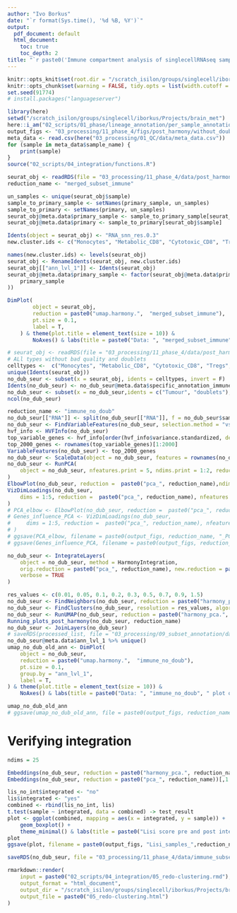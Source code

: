 ```yaml
---
author: "Ivo Borkus"
date: "`r format(Sys.time(), '%d %B, %Y')`"
output:  
  pdf_document: default
  html_document:
    toc: true
    toc_depth: 2
title: "`r paste0('Immune compartment analysis of singlecellRNAseq samples')`"
---
```


```r
knitr::opts_knit$set(root.dir = "/scratch_isilon/groups/singlecell/iborkus/Projects/brain_met") # nolint
knitr::opts_chunk$set(warning = FALSE, tidy.opts = list(width.cutoff = 60), tidy = FALSE) # nolint
set.seed(91774)
# install.packages("languageserver")
```

```R
library(here)
setwd("/scratch_isilon/groups/singlecell/iborkus/Projects/brain_met")
here::i_am("02_scripts/01_phase/lineage_annotation/per_sample_annotation.rmd")
output_figs <- "03_processing/11_phase_4/figs/post_harmony/without_doubs/batch_job/"
meta_data <- read.csv(here("03_processing/01_QC/data/meta_data.csv"))
for (sample in meta_data$sample_name) {
    print(sample)
}
source("02_scripts/04_integration/functions.R")
```


```R
seurat_obj <- readRDS(file = "03_processing/11_phase_4/data/post_harmony_immune_subset.rds")
reduction_name <- "merged_subset_immune"
```

```R
un_samples <- unique(seurat_obj$sample)
sample_to_primary_sample <- setNames(primary_sample, un_samples)
sample_to_primary <- setNames(primary, un_samples)
seurat_obj@meta.data$primary_sample <- sample_to_primary_sample[seurat_obj$sample]
seurat_obj@meta.data$primary <- sample_to_primary[seurat_obj$sample]

Idents(object = seurat_obj) <- "RNA_snn_res.0.3"
new.cluster.ids <- c("Monocytes", "Metabolic_CD8", "Cytotoxic_CD8", "Tregs", "Proliferative_Tregs_and_CD8", "Proliferative_1", "DCs", "Doublets", "pDCs_Bcells", "Microglia", "Plasmacells", "TAMs")

names(new.cluster.ids) <- levels(seurat_obj)
seurat_obj <- RenameIdents(seurat_obj, new.cluster.ids)
seurat_obj[["ann_lvl_1"]] <- Idents(seurat_obj)
seurat_obj@meta.data$primary_sample <- factor(seurat_obj@meta.data$primary_sample, levels = c(
    primary_sample
))

DimPlot(
        object = seurat_obj,
        reduction = paste0("umap.harmony.",  "merged_subset_immune"),
        pt.size = 0.1,
        label = T,
    ) & theme(plot.title = element_text(size = 10)) &
        NoAxes() & labs(title = paste0("Data: ", "merged_subset_immune", " plot of annotation"))
```


```R
# seurat_obj <- readRDS(file = "03_processing/11_phase_4/data/post_harmony_immune_subset.rds")
# ALl types without bad quality and doublets
celltypes <-  c("Monocytes", "Metabolic_CD8", "Cytotoxic_CD8", "Tregs", "Proliferative_Tregs_and_CD8", "Proliferative_1", "DCs","pDCs_Bcells", "Microglia", "Plasmacells", "TAMs")
unique(Idents(seurat_obj))
no_dub_seur <- subset(x = seurat_obj, idents = celltypes, invert = F)
Idents(no_dub_seur) <- no_dub_seur@meta.data$specific_annotation_immune
no_dub_seur <- subset(x = no_dub_seur,idents = c("Tumour", "doublets"), invert = T )
ncol(no_dub_seur)

```


```R
reduction_name <- "immune_no_doub"
no_dub_seur[["RNA"]] <- split(no_dub_seur[["RNA"]], f = no_dub_seur$sample)
no_dub_seur <- FindVariableFeatures(no_dub_seur, selection.method = "vst", nfeatures = 2000, verbose = TRUE)
hvf_info <- HVFInfo(no_dub_seur)
top_variable_genes <- hvf_info[order(hvf_info$variance.standardized, decreasing = TRUE), ]
top_2000_genes <- rownames(top_variable_genes)[1:2000]
VariableFeatures(no_dub_seur) <- top_2000_genes
no_dub_seur <- ScaleData(object = no_dub_seur, features = rownames(no_dub_seur), verbose = FALSE)
no_dub_seur <- RunPCA(
    object = no_dub_seur, nfeatures.print = 5, ndims.print = 1:2, reduction.name = paste0("pca_", reduction_name)
)
ElbowPlot(no_dub_seur, reduction =  paste0("pca_", reduction_name),ndims = 50)
VizDimLoadings(no_dub_seur,
    dims = 1:5, reduction =  paste0("pca_", reduction_name), nfeatures = 15
)
# PCA_elbow <- ElbowPlot(no_dub_seur, reduction =  paste0("pca_", reduction_name),ndims = 50)
# Genes_influence_PCA <- VizDimLoadings(no_dub_seur,
#     dims = 1:5, reduction =  paste0("pca_", reduction_name), nfeatures = 15
# )
# ggsave(PCA_elbow, filename = paste0(output_figs, reduction_name, "_PCA_elbow_1.png"), width = 10, height= 10)
# ggsave(Genes_influence_PCA, filename = paste0(output_figs, reduction_name, "_PCA_loadings_1.png"), width = 15, height = 15)

no_dub_seur <- IntegrateLayers(
    object = no_dub_seur, method = HarmonyIntegration,
    orig.reduction = paste0("pca_", reduction_name), new.reduction = paste0("harmony_pca.", reduction_name),
    verbose = TRUE
)

res_values <- c(0.01, 0.05, 0.1, 0.2, 0.3, 0.5, 0.7, 0.9, 1.5)
no_dub_seur <- FindNeighbors(no_dub_seur, reduction = paste0("harmony_pca.", reduction_name), dims = 1:25)
no_dub_seur <- FindClusters(no_dub_seur, resolution = res_values, algorithm = 4)
no_dub_seur <- RunUMAP(no_dub_seur, reduction = paste0("harmony_pca.", reduction_name), dims = 1:25, reduction.name = paste0("umap.harmony.", reduction_name))
Running_plots_post_harmony(no_dub_seur, reduction_name)
no_dub_seur <- JoinLayers(no_dub_seur)
# saveRDS(processed_list, file = "03_processing/09_subset_annotation/data/processed_list.rds")
no_dub_seur@meta.data$ann_lvl_1 %>% unique()
umap_no_dub_old_ann <- DimPlot(
    object = no_dub_seur,
    reduction = paste0("umap.harmony.",  "immune_no_doub"),
    pt.size = 0.1,
    group.by = "ann_lvl_1",    
    label = T,
) & theme(plot.title = element_text(size = 10)) &
    NoAxes() & labs(title = paste0("Data: ", "immune_no_doub", " plot of annotation"))

umap_no_dub_old_ann
# ggsave(umap_no_dub_old_ann, file = paste0(output_figs, reduction_name, "_Umap_annotation_pre-dub.png"), height = 20, width = 20)
```



# Verifying integration
```R
ndims = 25

Embeddings(no_dub_seur, reduction = paste0("harmony_pca.", reduction_name))[,1:25] %>%  compute_lisi( ,meta_data = no_dub_seur@meta.data,label_colnames =  c("sample"))-> lis
Embeddings(no_dub_seur, reduction = paste0("pca_", reduction_name))[,1:25] %>%  compute_lisi( ,meta_data = no_dub_seur@meta.data,label_colnames =  c("sample"))-> lis_no_int

lis_no_int$integrated <- "no"
lis$integrated <- "yes"
combined <- rbind(lis_no_int, lis)
t.test(sample ~ integrated, data = combined) -> test_result
plot <- ggplot(combined, mapping = aes(x = integrated, y = sample)) +
    geom_boxplot() +
    theme_minimal() & labs(title = paste0("Lisi score pre and post integration with a significand t-test statistic: ", round(test_result$statistic,2)))
plot
ggsave(plot, filename = paste0(output_figs, "Lisi_samples_",reduction_name,".png"))
```


```R
saveRDS(no_dub_seur, file = "03_processing/11_phase_4/data/immune_subset_without_doubs.rds")

```

```R

rmarkdown::render(
    input = paste0("02_scripts/04_integration/05_redo-clustering.rmd"),
    output_format = "html_document",
    output_dir = "/scratch_isilon/groups/singlecell/iborkus/Projects/brain_met/02_scripts/knits",
    output_file = paste0("05_redo-clustering.html")
)
```